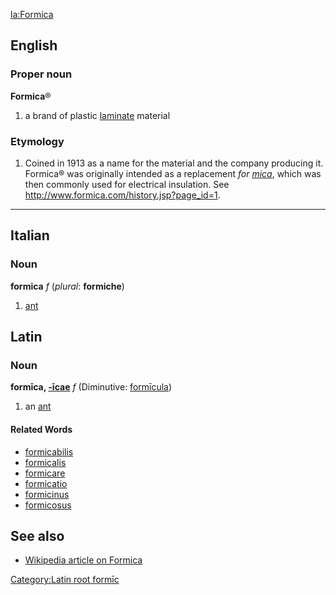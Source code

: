 [[la:Formica]]

==English==
===Proper noun===
'''Formica'''&reg;
#a brand of plastic [[laminate]] material

===Etymology===

# Coined in 1913 as a name for the material and the company producing it.  Formica&reg; was originally intended as a replacement ''for [[mica]]'', which was then commonly used for electrical insulation.  See http://www.formica.com/history.jsp?page_id=1.

----
==Italian==
===Noun===
'''formica''' ''f'' (''plural'': '''formiche''')

#[[ant]]

==Latin==
===Noun===
[[Category:Latin root formīc]]
'''formīca, [[Wiktionary Appendix:Latin first declension|-īcae]]''' ''f'' (Diminutive: [[formicula|formīcula]])

#an [[ant]]
====Related Words====
*[[formicabilis]]
*[[formicalis]]
*[[formicare]]
*[[formicatio]]
*[[formicinus]]
*[[formicosus]]

==See also==
*[[w:formica|Wikipedia article on Formica]]